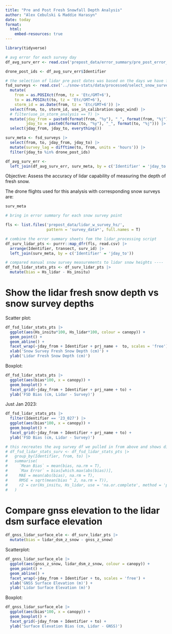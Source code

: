 ```yaml
---
title: "Pre and Post Fresh Snowfall Depth Analysis"
author: "Alex Cebulski & Maddie Harasyn"
date: today
format: 
  html:
    embed-resources: true
---
```


```r
library(tidyverse)

# avg error for each survey day 
df_avg_surv_err <- read.csv('prepost_data/error_summary/pre_post_error_summary.csv') 

drone_post_ids <- df_avg_surv_err$Identifier

# the selection of lidar pre post dates was based on the days we have fsd's
fsd_surveys <- read.csv('../snow-stats/data/processed/select_snow_surveys_w_stormids_datetime_wide.csv') |> 
  mutate(
    from = as.POSIXct(from, tz = 'Etc/GMT+6'),
    to = as.POSIXct(to, tz = 'Etc/GMT+6'),
    storm_id = as.Date(from, tz = 'Etc/GMT+6')) |> 
  select(from, to, storm_id, use_in_calibration:qaqc_wind) |> 
  # filter(use_in_storm_analysis == T) |> 
  mutate(jday_from = paste0(format(from, "%y"), "_", format(from, "%j")),
         jday_to = paste0(format(to, "%y"), "_", format(to, "%j"))) |> 
  select(jday_from, jday_to, everything())

surv_meta <- fsd_surveys |> 
  select(from, to, jday_from, jday_to) |> 
  mutate(survey_lag = difftime(to, from, units = 'hours')) |> 
  filter(jday_to %in% drone_post_ids)

df_avg_surv_err <-
  left_join(df_avg_surv_err, surv_meta, by = c('Identifier' = 'jday_to'))
```

Objective: Assess the accuracy of lidar capability of measuring the depth of fresh snow. 

The drone flights used for this analysis with corresponding snow surveys are:

```r
surv_meta
```
```r
# bring in error summary for each snow survey point 

fls <- list.files('prepost_data/lidar_w_survey_hs/', 
                  pattern = 'survey_data*', full.names = T)

# combine the error summary sheets fom the lidar_processing script
df_surv_lidar_pts <- purrr::map_dfr(fls, read.csv) |> 
  arrange(Identifier, transect, surv_id) |> 
  left_join(surv_meta, by = c('Identifier' = 'jday_to')) 

# compared manual snow survey measurements to lidar snow heights ----
df_fsd_lidar_stats_pts <- df_surv_lidar_pts |> 
  mutate(bias = Hs_lidar - Hs_insitu)
```

# Show the lidar fresh snow depth vs snow survey depths 

Scatter plot: 

```r
df_fsd_lidar_stats_pts |> 
  ggplot(aes(Hs_insitu*100, Hs_lidar*100, colour = canopy)) +
  geom_point() +
  geom_abline() +
  facet_wrap(~jday_from + Identifier + prj_name +  to, scales = 'free') +
  xlab('Snow Survey Fresh Snow Depth (cm)') +
  ylab('Lidar Fresh Snow Depth (cm)')
```


Boxplot: 

```r
df_fsd_lidar_stats_pts |> 
  ggplot(aes(bias*100, x = canopy)) +
  geom_boxplot() +
  facet_grid(~jday_from + Identifier + prj_name + to) +
  ylab('FSD Bias (cm, Lidar - Survey)')
```
Just Jan 2023:

```r
df_fsd_lidar_stats_pts |> 
  filter(Identifier == '23_027') |> 
  ggplot(aes(bias*100, x = canopy)) +
  geom_boxplot() +
  facet_grid(~jday_from + Identifier + prj_name + to) +
  ylab('FSD Bias (cm, Lidar - Survey)')
```

```r
# this recreates the avg survey df we pulled in from above and shows diff forumulas end up with the same values
# df_fsd_lidar_stats_surv <- df_fsd_lidar_stats_pts |> 
#   group_by(Identifier, from, to) |> 
#   summarise(
#     `Mean Bias` = mean(bias, na.rm = T),
#     `Max Error` = bias[which.max(abs(bias))],
#     MAE = mean(abs(bias), na.rm = T),
#     RMSE = sqrt(mean(bias ^ 2, na.rm = T)),
#     r2 = cor(Hs_insitu, Hs_lidar, use = 'na.or.complete', method = 'pearson')^2
#   )
```

# Compare gnss elevation to the lidar dsm surface elevation 

```r
df_gnss_lidar_surface_ele <- df_surv_lidar_pts |> 
  mutate(bias = lidar_dsm_z_snow - gnss_z_snow)
```

Scatterplot: 

```r
df_gnss_lidar_surface_ele |> 
  ggplot(aes(gnss_z_snow, lidar_dsm_z_snow, colour = canopy)) +
  geom_point() +
  geom_abline() +
  facet_wrap(~jday_from + Identifier + to, scales = 'free') +
  xlab('GNSS Surface Elevation (m)') +
  ylab('Lidar Surface Elevation (m)')
```

Boxplot: 

```r
df_gnss_lidar_surface_ele |> 
  ggplot(aes(bias*100, x = canopy)) +
  geom_boxplot() +
  facet_grid(~jday_from + Identifier + to) +
  ylab('Surface Elevation Bias (cm, Lidar - GNSS)')
```